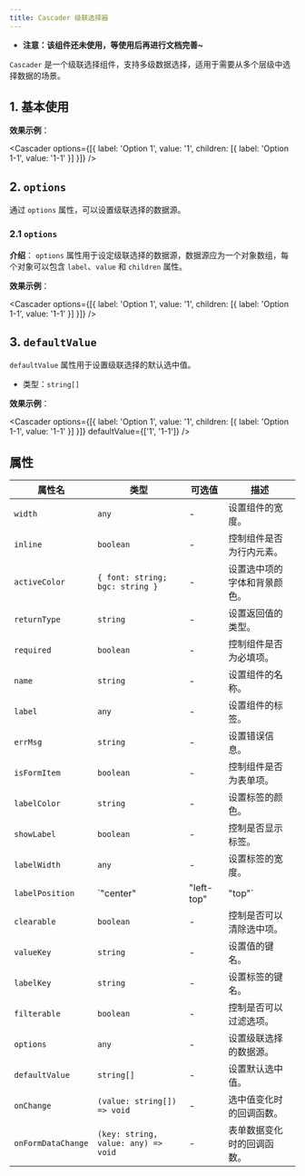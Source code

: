 ```yaml
---
title: Cascader 级联选择器
---
```




* **注意：该组件还未使用，等使用后再进行文档完善~**

`Cascader` 是一个级联选择组件，支持多级数据选择，适用于需要从多个层级中选择数据的场景。

## 1. 基本使用

**效果示例**：

<Cascader options={[{ label: 'Option 1', value: '1', children: [{ label: 'Option 1-1', value: '1-1' }] }]} />

## 2. `options`

通过 `options` 属性，可以设置级联选择的数据源。

### 2.1 `options`

**介绍**：
`options` 属性用于设定级联选择的数据源，数据源应为一个对象数组，每个对象可以包含 `label`、`value` 和 `children` 属性。

**效果示例**：

<Cascader options={[{ label: 'Option 1', value: '1', children: [{ label: 'Option 1-1', value: '1-1' }] }]} />

## 3. `defaultValue`

`defaultValue` 属性用于设置级联选择的默认选中值。

* 类型：`string[]`

**效果示例**：

<Cascader options={[{ label: 'Option 1', value: '1', children: [{ label: 'Option 1-1', value: '1-1' }] }]} defaultValue={['1', '1-1']} />

## 属性

| 属性名 | 类型 | 可选值 | 描述 |
| ---- | ---- | ---- | ---- |
| `width` | `any` | - | 设置组件的宽度。 |
| `inline` | `boolean` | - | 控制组件是否为行内元素。 |
| `activeColor` | `{ font: string; bgc: string }` | - | 设置选中项的字体和背景颜色。 |
| `returnType` | `string` | - | 设置返回值的类型。 |
| `required` | `boolean` | - | 控制组件是否为必填项。 |
| `name` | `string` | - | 设置组件的名称。 |
| `label` | `any` | - | 设置组件的标签。 |
| `errMsg` | `string` | - | 设置错误信息。 |
| `isFormItem` | `boolean` | - | 控制组件是否为表单项。 |
| `labelColor` | `string` | - | 设置标签的颜色。 |
| `showLabel` | `boolean` | - | 控制是否显示标签。 |
| `labelWidth` | `any` | - | 设置标签的宽度。 |
| `labelPosition` | `"center" | "left-top" | "top"` | - | 设置标签的位置。 |
| `clearable` | `boolean` | - | 控制是否可以清除选中项。 |
| `valueKey` | `string` | - | 设置值的键名。 |
| `labelKey` | `string` | - | 设置标签的键名。 |
| `filterable` | `boolean` | - | 控制是否可以过滤选项。 |
| `options` | `any` | - | 设置级联选择的数据源。 |
| `defaultValue` | `string[]` | - | 设置默认选中值。 |
| `onChange` | `(value: string[]) => void` | - | 选中值变化时的回调函数。 |
| `onFormDataChange` | `(key: string, value: any) => void` | - | 表单数据变化时的回调函数。 |
